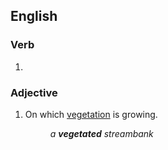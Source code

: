 ==English==

===Verb===
{{head|en|verb form}}

# {{en-past of|vegetate}}

===Adjective===
{{en-adj}}

# On which [[vegetation]] is growing.
#: ''a '''vegetated''' streambank''